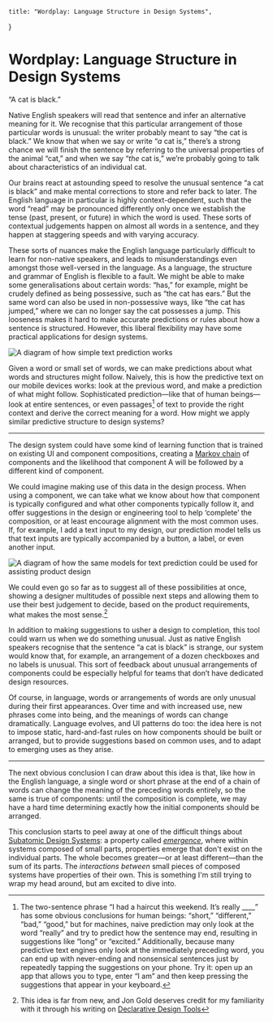     title: "Wordplay: Language Structure in Design Systems",
}

# Wordplay: Language Structure in Design Systems

“A cat is black.”

Native English speakers will read that sentence and infer an alternative meaning
for it. We recognise that this particular arrangement of those particular words
is unusual: the writer probably meant to say “the cat is black.” We know that
when we say or write “_a_ cat is,” there’s a strong chance we will finish the
sentence by referring to the universal properties of the animal “cat,” and when
we say “_the_ cat is,” we’re probably going to talk about characteristics of an
individual cat.

Our brains react at astounding speed to resolve the unusual sentence “a cat is
black” and make mental corrections to store and refer back to later. The English
language in particular is highly context-dependent, such that the word “read”
may be pronounced differently only once we establish the tense (past, present,
or future) in which the word is used. These sorts of contextual judgements
happen on almost all words in a sentence, and they happen at staggering speeds
and with varying accuracy.

These sorts of nuances make the English language particularly difficult to learn
for non-native speakers, and leads to misunderstandings even amongst those
well-versed in the language. As a language, the structure and grammar of English
is flexible to a fault. We might be able to make some generalisations about
certain words: “has,” for example, might be crudely defined as being possessive,
such as “the cat has ears.” But the same word can also be used in non-possessive
ways, like “the cat has jumped,” where we can no longer say the cat possesses a
jump. This looseness makes it hard to make accurate predictions or rules about
how a sentence is structured. However, this liberal flexibility may have some
practical applications for design systems.

<Image
    alt="A diagram of how simple text prediction works"
    caption="A diagram of possible predictions for a sentence. The English language is difficult to predict because of its flexible sentence structure and context-dependent syntax."
    height={512}
    invertInDarkMode={true}
    src="2018/06/wp-language.svg"
    width={512}
/>

Given a word or small set of words, we can make predictions about what words and
structures might follow. Naively, this is how the predictive text on our mobile
devices works: look at the previous word, and make a prediction of what might
follow. Sophisticated prediction—like that of human beings—look at entire
sentences, or even passages[^1] of text to provide the right context and derive
the correct meaning for a word. How might we apply similar predictive structure
to design systems?

---

The design system could have some kind of learning function that is trained on
existing UI and component compositions, creating a
[Markov chain](http://setosa.io/ev/markov-chains/) of components and the
likelihood that component A will be followed by a different kind of component.

We could imagine making use of this data in the design process. When using a
component, we can take what we know about how that component is typically
configured and what other components typically follow it, and offer suggestions
in the design or engineering tool to help ‘complete’ the composition, or at
least encourage alignment with the most common uses. If, for example, I add a
text input to my design, our prediction model tells us that text inputs are
typically accompanied by a button, a label, or even another input.

<Image
    alt="A diagram of how the same models for text prediction could be used for assisting product design"
    caption="Naive prediction may have practical applications in design, where flexibility and context-dependency are actually sensible characteristics of a system."
    height={512}
    invertInDarkMode={true}
    src="2018/06/wp-design.svg"
    width={512}
/>

We could even go so far as to suggest all of these possibilities at once,
showing a designer multitudes of possible next steps and allowing them to use
their best judgement to decide, based on the product requirements, what makes
the most sense.[^2]

In addition to making suggestions to usher a design to completion, this tool
could warn us when we do something unusual. Just as native English speakers
recognise that the sentence “a cat is black” is strange, our system would know
that, for example, an arrangement of a dozen checkboxes and no labels is
unusual. This sort of feedback about unusual arrangements of components could be
especially helpful for teams that don’t have dedicated design resources.

Of course, in language, words or arrangements of words are only unusual during
their first appearances. Over time and with increased use, new phrases come into
being, and the meanings of words can change dramatically. Language evolves, and
UI patterns do too: the idea here is not to impose static, hard-and-fast rules
on how components should be built or arranged, but to provide suggestions based
on common uses, and to adapt to emerging uses as they arise.

---

The next obvious conclusion I can draw about this idea is that, like how in the
English language, a single word or short phrase at the end of a chain of words
can change the meaning of the preceding words entirely, so the same is true of
components: until the composition is complete, we may have a hard time
determining exactly how the initial components should be arranged.

This conclusion starts to peel away at one of the difficult things about
[Subatomic Design Systems](/2018/01/05/subatomic-design-systems/): a property
called [_emergence_](https://en.wikipedia.org/wiki/Emergence), where within
systems composed of small parts, properties emerge that don't exist on the
individual parts. The whole becomes greater—or at least different—than the sum
of its parts. The _interactions between_ small pieces of composed systems have
properties of their own. This is something I'm still trying to wrap my head
around, but am excited to dive into.

[^1]:
    The two-sentence phrase “I had a haircut this weekend. It’s really \_\_\_\_”
    has some obvious conclusions for human beings: “short,” “different,” “bad,”
    “good,” but for machines, naive prediction may only look at the word
    “really” and try to predict how the sentence may end, resulting in
    suggestions like “long” or “excited.” Additionally, because many predictive
    text engines only look at the immediately preceding word, you can end up
    with never-ending and nonsensical sentences just by repeatedly tapping the
    suggestions on your phone. Try it: open up an app that allows you to type,
    enter “I am” and then keep pressing the suggestions that appear in your
    keyboard.

[^2]:
    This idea is far from new, and Jon Gold deserves credit for my familiarity
    with it through his writing on
    [Declarative Design Tools](https://jon.gold/2016/06/declarative-design-tools/)
